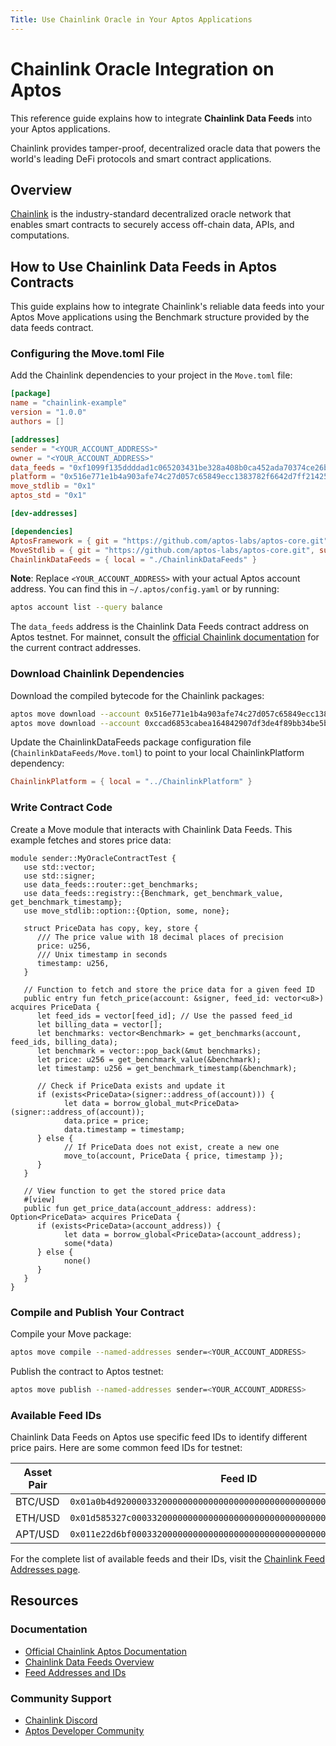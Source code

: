 ```yaml
---
Title: Use Chainlink Oracle in Your Aptos Applications
---
```


# Chainlink Oracle Integration on Aptos

This reference guide explains how to integrate **Chainlink Data Feeds** into your Aptos applications. 

Chainlink provides tamper-proof, decentralized oracle data that powers the world's leading DeFi protocols and smart contract applications.

## Overview

[Chainlink](https://chain.link/) is the industry-standard decentralized oracle network that enables smart contracts to securely access off-chain data, APIs, and computations. 

## How to Use Chainlink Data Feeds in Aptos Contracts

This guide explains how to integrate Chainlink's reliable data feeds into your Aptos Move applications using the Benchmark structure provided by the data feeds contract.

### Configuring the Move.toml File

Add the Chainlink dependencies to your project in the `Move.toml` file:

```toml
[package]
name = "chainlink-example"
version = "1.0.0"
authors = []

[addresses]
sender = "<YOUR_ACCOUNT_ADDRESS>"
owner = "<YOUR_ACCOUNT_ADDRESS>"
data_feeds = "0xf1099f135ddddad1c065203431be328a408b0ca452ada70374ce26bd2b32fdd3"  # Testnet
platform = "0x516e771e1b4a903afe74c27d057c65849ecc1383782f6642d7ff21425f4f9c99"
move_stdlib = "0x1"
aptos_std = "0x1"

[dev-addresses]

[dependencies]
AptosFramework = { git = "https://github.com/aptos-labs/aptos-core.git", subdir = "aptos-move/framework/aptos-framework", rev = "main" }
MoveStdlib = { git = "https://github.com/aptos-labs/aptos-core.git", subdir = "aptos-move/framework/move-stdlib", rev = "main" }
ChainlinkDataFeeds = { local = "./ChainlinkDataFeeds" }
```

**Note**: Replace `<YOUR_ACCOUNT_ADDRESS>` with your actual Aptos account address. You can find this in `~/.aptos/config.yaml` or by running:
```bash
aptos account list --query balance
```

The `data_feeds` address is the Chainlink Data Feeds contract address on Aptos testnet. For mainnet, consult the [official Chainlink documentation](https://docs.chain.link/data-feeds/price-feeds/addresses?network=aptos&page=1&testnetPage=1) for the current contract addresses.

### Download Chainlink Dependencies

Download the compiled bytecode for the Chainlink packages:

```bash
aptos move download --account 0x516e771e1b4a903afe74c27d057c65849ecc1383782f6642d7ff21425f4f9c99 --package ChainlinkPlatform && \
aptos move download --account 0xccad6853cabea164842907df3de4f89bb34be5bf249bbf16939f9c90db1bf63b --package ChainlinkDataFeeds
```

Update the ChainlinkDataFeeds package configuration file (`ChainlinkDataFeeds/Move.toml`) to point to your local ChainlinkPlatform dependency:

```toml
ChainlinkPlatform = { local = "../ChainlinkPlatform" }
```

### Write Contract Code

Create a Move module that interacts with Chainlink Data Feeds. This example fetches and stores price data:

```move
module sender::MyOracleContractTest {
   use std::vector;
   use std::signer;
   use data_feeds::router::get_benchmarks;
   use data_feeds::registry::{Benchmark, get_benchmark_value, get_benchmark_timestamp};
   use move_stdlib::option::{Option, some, none};

   struct PriceData has copy, key, store {
      /// The price value with 18 decimal places of precision
      price: u256,
      /// Unix timestamp in seconds
      timestamp: u256,
   }

   // Function to fetch and store the price data for a given feed ID
   public entry fun fetch_price(account: &signer, feed_id: vector<u8>) acquires PriceData {
      let feed_ids = vector[feed_id]; // Use the passed feed_id
      let billing_data = vector[];
      let benchmarks: vector<Benchmark> = get_benchmarks(account, feed_ids, billing_data);
      let benchmark = vector::pop_back(&mut benchmarks);
      let price: u256 = get_benchmark_value(&benchmark);
      let timestamp: u256 = get_benchmark_timestamp(&benchmark);

      // Check if PriceData exists and update it
      if (exists<PriceData>(signer::address_of(account))) {
            let data = borrow_global_mut<PriceData>(signer::address_of(account));
            data.price = price;
            data.timestamp = timestamp;
      } else {
            // If PriceData does not exist, create a new one
            move_to(account, PriceData { price, timestamp });
      }
   }

   // View function to get the stored price data
   #[view]
   public fun get_price_data(account_address: address): Option<PriceData> acquires PriceData {
      if (exists<PriceData>(account_address)) {
            let data = borrow_global<PriceData>(account_address);
            some(*data)
      } else {
            none()
      }
   }
}

```

### Compile and Publish Your Contract

Compile your Move package:

```bash
aptos move compile --named-addresses sender=<YOUR_ACCOUNT_ADDRESS>
```

Publish the contract to Aptos testnet:

```bash
aptos move publish --named-addresses sender=<YOUR_ACCOUNT_ADDRESS>
```

### Available Feed IDs

Chainlink Data Feeds on Aptos use specific feed IDs to identify different price pairs. Here are some common feed IDs for testnet:

| Asset Pair | Feed ID |
|------------|---------|
| BTC/USD | `0x01a0b4d920000332000000000000000000000000000000000000000000000000` |
| ETH/USD | `0x01d585327c000332000000000000000000000000000000000000000000000000` |
| APT/USD | `0x011e22d6bf000332000000000000000000000000000000000000000000000000` |

For the complete list of available feeds and their IDs, visit the [Chainlink Feed Addresses page](https://docs.chain.link/data-feeds/aptos#feed-addresses).

## Resources

### Documentation
- [Official Chainlink Aptos Documentation](https://docs.chain.link/data-feeds/aptos)
- [Chainlink Data Feeds Overview](https://docs.chain.link/data-feeds)
- [Feed Addresses and IDs](https://docs.chain.link/data-feeds/price-feeds/addresses?page=1&testnetPage=1&network=aptos)

### Community Support
- [Chainlink Discord](https://discord.gg/aSK4zew)
- [Aptos Developer Community](https://discord.gg/aptoslabs)